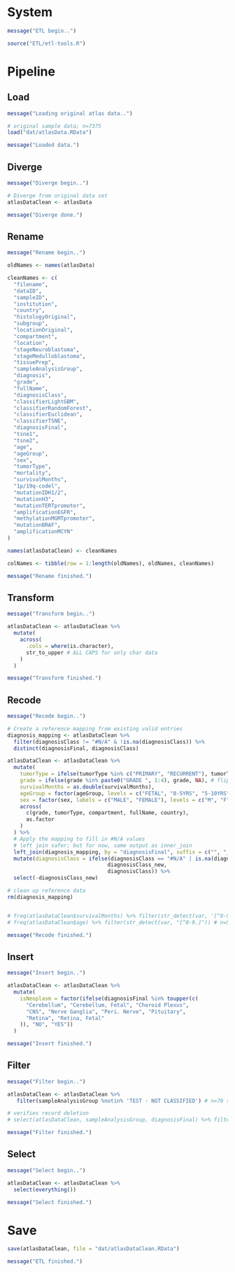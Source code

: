  <!-- This script transforms original atlas data into the data used in the RShiny app  -->

# System


```r
message("ETL begin..")

source("ETL/etl-tools.R")
```

# Pipeline

## Load

```r
message("Loading original atlas data..")

# original sample data; n=7375
load("dat/atlasData.RData")

message("Loaded data.")
```

## Diverge

```r
message("Diverge begin..")

# Diverge from original data set
atlasDataClean <- atlasData

message("Diverge done.")
```


## Rename

```r
message("Rename begin..")

oldNames <- names(atlasData)

cleanNames <- c(
  "filename",
  "dataID",
  "sampleID",
  "institution",
  "country",
  "histologyOriginal",
  "subgroup",
  "locationOriginal",
  "compartment",
  "location",
  "stageNeuroblastoma",
  "stageMedulloblastoma",
  "tissuePrep",
  "sampleAnalysisGroup",
  "diagnosis",
  "grade",
  "fullName",
  "diagnosisClass",
  "classifierLightGBM",
  "classifierRandomForest",
  "classifierEuclidean",
  "classifierTSNE",
  "diagnosisFinal",
  "tsne1",
  "tsne2",
  "age",
  "ageGroup",
  "sex",
  "tumorType",
  "mortality",
  "survivalMonths",
  "1p/19q-codel",
  "mutationIDH1/2",
  "mutationH3",
  "mutationTERTpromoter",
  "amplificationEGFR",
  "methylationMGMTpromoter",
  "mutationBRAF",
  "amplificationMCYN"
)

names(atlasDataClean) <- cleanNames

colNames <- tibble(row = 1:length(oldNames), oldNames, cleanNames)

message("Rename finished.")
```

## Transform

```r
message("Transform begin..")

atlasDataClean <- atlasDataClean %>%
  mutate(
    across(
      .cols = where(is.character),
      str_to_upper # ALL CAPS for only char data
    )
  )

message("Transform finished.")
```

## Recode

```r
message("Recode begin..")

# Create a reference mapping from existing valid entries
diagnosis_mapping <- atlasDataClean %>%
  filter(diagnosisClass != "#N/A" & !is.na(diagnosisClass)) %>%
  distinct(diagnosisFinal, diagnosisClass)

atlasDataClean <- atlasDataClean %>%
  mutate(
    tumorType = ifelse(tumorType %in% c("PRIMARY", "RECURRENT"), tumorType, NA), # flip n=19 to NA because inexclusive
    grade = ifelse(grade %in% paste0("GRADE ", 1:4), grade, NA), # flip n=11 to NA because inexclusive
    survivalMonths = as.double(survivalMonths),
    ageGroup = factor(ageGroup, levels = c("FETAL", "0-5YRS", "5-10YRS", "10-20YRS", "20-40YRS", "40-60YRS", "60-80YRS", "80+YRS")),
    sex = factor(sex, labels = c("MALE", "FEMALE"), levels = c("M", "F")),
    across(
      c(grade, tumorType, compartment, fullName, country),
      as.factor
    )
  ) %>% 
  # Apply the mapping to fill in #N/A values
  # left join safer; but for now, same output as inner_join
  left_join(diagnosis_mapping, by = "diagnosisFinal", suffix = c("", "_new")) %>% 
  mutate(diagnosisClass = ifelse(diagnosisClass == "#N/A" | is.na(diagnosisClass),
                                diagnosisClass_new,
                                diagnosisClass)) %>%
  select(-diagnosisClass_new)

# clean up reference data
rm(diagnosis_mapping)


# freq(atlasDataClean$survivalMonths) %>% filter(str_detect(var, '[^0-9.]')) # n=104 # not a digit, not a period
# freq(atlasDataClean$age) %>% filter(str_detect(var, "[^0-9.]")) # n=590 # not a digit, not a period

message("Recode finished.")

```

## Insert

```r
message("Insert begin..")

atlasDataClean <- atlasDataClean %>%
  mutate(
    isNeoplasm = factor(ifelse(diagnosisFinal %in% toupper(c(
      "Cerebellum", "Cerebellum, Fetal", "Choroid Plexus",
      "CNS", "Nerve Ganglia", "Peri. Nerve", "Pituitary",
      "Retina", "Retina, Fetal"
    )), "NO", "YES"))
  )

message("Insert finished.")
```

## Filter

```r
message("Filter begin..")

atlasDataClean <- atlasDataClean %>%
   filter(sampleAnalysisGroup %notin% 'TEST - NOT CLASSIFIED') # n=79 samples unable to assign a confident final diagnosis

# verifies record deletion
# select(atlasDataClean, sampleAnalysisGroup, diagnosisFinal) %>% filter(sampleAnalysisGroup == 'TEST - NOT CLASSIFIED') %>% view

message("Filter finished.")
```


## Select

```r
message("Select begin..")

atlasDataClean <- atlasDataClean %>%
  select(everything())

message("Select finished.")
```


# Save

```r
save(atlasDataClean, file = "dat/atlasDataClean.RData")

message("ETL finished.")
```



